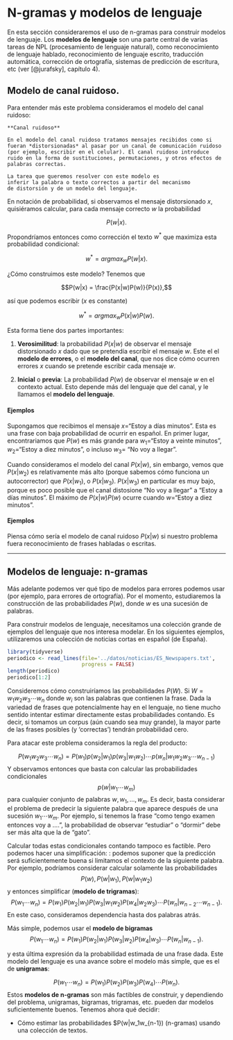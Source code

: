 # N-gramas y modelos de lenguaje

En esta sección consideraremos el uso de n-gramas para
construir modelos de lenguaje. Los **modelos de lenguaje** son
una parte central de varias tareas de NPL (procesamiento de
lenguaje natural), como reconocimiento de lenguaje hablado, 
reconocimiento de lenguaje escrito, traducción automática, 
corrección de ortografía, sistemas de predicción de escritura,
etc (ver [@jurafsky], capítulo 4).


## Modelo de canal ruidoso.

Para entender más este problema consideramos el modelo del canal ruidoso:

```block2
**Canal ruidoso**
  
En el modelo del canal ruidoso tratamos mensajes recibidos como si fueran *distorsionadas* al pasar por un canal de comunicación ruidoso (por ejemplo, escribir en el celular). El canal ruidoso introduce ruido en la forma de sustituciones, permutaciones, y otros efectos de palabras correctas.

La tarea que queremos resolver con este modelo es 
inferir la palabra o texto correctos a partir del mecanismo
de distorsión y de un modelo del lenguaje.
```


En notación de probabilidad, si observamos el mensaje distorsionado $x$, quisiéramos calcular, 
para cada mensaje correcto $w$ la probabilidad

$$P(w|x).$$

Propondríamos entonces como corrección el texto $w^*$ que maximiza esta probabilidad condicional:

$$w^* = argmax_w P(w|x).$$

¿Cómo construimos este modelo? Tenemos que

$$P(w|x) = \frac{P(x|w)P(w)}{P(x)},$$

así que podemos escribir ($x$ es constante)

$$ w^* = argmax_w P(x|w)P(w).$$

Esta forma tiene dos partes importantes:

1. **Verosimilitud**: la probabilidad $P(x|w)$ de observar el mensaje distorsionado $x$ dado que se pretendía escribir el mensaje $w$. Este el el **modelo de errores**, o el **modelo del canal**, que nos dice cómo ocurren errores $x$ cuando se pretende escribir cada mensaje $w$.

2. **Inicial** o **previa**: La probabilidad $P(w)$ de observar el mensaje $w$ en el contexto actual. Esto depende más del lenguaje que del canal, y le llamamos el **modelo del lenguaje**.

#### Ejemplos {-}

Supongamos que recibimos el mensaje $x=$"Estoy a días minutos". Esta
es una frase con baja probabilidad de ocurrir en español. En primer lugar, encontrariamos que $P(w)$ es más grande para $w_1=$"Estoy a veinte minutos", $w_2=$"Estoy a diez minutos", o incluso $w_3$= "No voy a llegar". 

Cuando consideramos el modelo del canal $P(x|w)$, sin embargo, vemos que $P(x|w_2)$ es relativamente más alto (porque
 sabemos cómo funciona un autocorrector)
que $P(x|w_1)$, o $P(x|w_3)$. $P(x|w_3)$ en particular es muy bajo,
porque es poco posible que el canal distosione "No voy a llegar" 
a "Estoy a días minutos". El máximo de $P(x|w)P(w)$ ocurre
cuando $w=$"Estoy a diez minutos".

#### Ejemplos {-}

Piensa cómo sería el modelo de canal ruidoso $P(x|w)$ si nuestro problema fuera reconocimiento de frases habladas o escritas.

---

## Modelos de lenguaje: n-gramas

Más adelante podemos ver qué tipo de modelos para errores
podemos usar (por ejemplo, para errores de ortografía). Por
el momento, estudiaremos la construcción de las probabilidades
$P(w)$, donde $w$ es una sucesión de palabras.

Para construir modelos de lenguaje, necesitamos una colección
grande de ejemplos del lenguaje que nos interesa modelar. En
los siguientes ejemplos, utilizaremos una colección de
noticias cortas en español (de España).


```r
library(tidyverse)
periodico <- read_lines(file='../datos/noticias/ES_Newspapers.txt',
                        progress = FALSE)
length(periodico)
periodico[1:2]
```

Consideremos cómo construiríamos las probabilidades $P(W)$. Si
$W=w_1 w_2 w_3 \cdots w_n$ donde $w_i$ son las palabras que contienen
la frase. Dada la variedad de frases que potencialmente hay en el lenguaje,
no tiene mucho sentido intentar estimar directamente estas probabilidades contando. Es decir,
si tomamos un corpus (aún cuando sea muy grande), la mayor parte de las frases posibles (y 'correctas') tendrán probabilidad cero.

Para atacar este problema consideramos la regla del producto:

$$P(w_1 w_2 w_3 \cdots w_n) = P(w_1)p(w_2|w_1)p(w_3|w_1 w_2) \cdots
p(w_n|w_1 w_2 w_3 \cdots w_{n-1})$$
Y observamos entonces que basta con calcular las probabilidades
condicionales
$$p(w|w_1\cdots w_m)$$
para cualquier conjunto de palabras $w,w_1,\ldots, w_m$. Es decir, basta considerar el problema de predecir la siguiente palabra que 
aparece después de una sucesión $w_1\cdots w_m$. Por ejemplo,
si tenemos la frase "como tengo examen entonces voy a ....", la probabilidad
de observar "estudiar" o "dormir" debe ser más alta que la de "gato".

Calcular todas estas condicionales contando tampoco es factible. Pero
podemos hacer una simplificación: : podemos suponer
que la predicción será suficientemente buena si limitamos el contexto de la siguiente
palabra. Por ejemplo, podríamos considerar calcular solamente las probabilidades
$$P(w),P(w|w_1), P(w|w_1w_2)$$
y entonces simplificar (**modelo de trigramas**):
$$P(w_1\cdots w_n) = P(w_1)P(w_2|w_1)P(w_3|w_1w_2)  P(w_4|w_2w_3) \cdots P(w_n| w_{n-2} \cdots w_{n-1}).$$
En este caso, consideramos dependencia hasta dos palabras atrás.

Más simple, podemos usar el **modelo de bigramas**
$$P(w_1\cdots w_n) = P(w_1)P(w_2|w_1)P(w_3|w_2)  P(w_4|w_3) \cdots P(w_n|w_{n-1}).$$

y esta última expresión da la probabilidad estimada de una frase dada.  Este modelo del lenguaje es una avance sobre el modelo más simple,
 que es el de **unigramas**:

$$P(w_1\cdots w_n) = P(w_1)P(w_2)P(w_3)  P(w_4) \cdots P(w_n).$$
Estos **modelos de n-gramas** son más factibles de construir,
y dependiendo del problema, unigramas, bigramas, trigramas, etc. 
pueden dar modelos suficientemente buenos. Tenemos ahora 
qué decidir:

- Cómo estimar las probabilidades $P(w|w_1\cdtos w_{n-1}) (n-gramas) usando una colección de textos.



